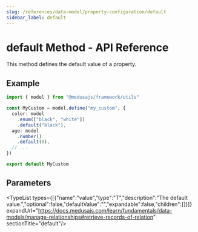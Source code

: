 ```yaml
---
slug: /references/data-model/property-configuration/default
sidebar_label: default
---
```



# default Method - API Reference

This method defines the default value of a property.

## Example

```ts
import { model } from "@medusajs/framework/utils"

const MyCustom = model.define("my_custom", {
  color: model
    .enum(["black", "white"])
    .default("black"),
  age: model
    .number()
    .default(0),
  // ...
})

export default MyCustom
```

## Parameters

<TypeList types={[{"name":"value","type":"T","description":"The default value.","optional":false,"defaultValue":"","expandable":false,"children":[]}]} expandUrl="https://docs.medusajs.com/learn/fundamentals/data-models/manage-relationships#retrieve-records-of-relation" sectionTitle="default"/>

